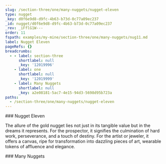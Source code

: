 ```yaml
---
slug: /section-three/one/many-nuggets/nugget-eleven
type: nugget
_key: d0f6e9d8-d9fc-4b63-b73d-0c77a09ec237
_id: nugget/d0f6e9d8-d9fc-4b63-b73d-0c77a09ec237
_rev: _iFflG1W---
order: 11
fspath: examples/my-mine/section-three/one/many-nuggets/nug11.md
label: Nugget Eleven
pageRefs: {}
breadcrumbs:
  - - label: section-three
      shortlabel: null
      _key: '12019996'
    - label: one
      shortlabel: null
      _key: '12019999'
    - label: Many Nuggets
      shortlabel: null
      _key: a2e08181-5ac7-4e15-94d3-5698d95b723a
paths:
  - /section-three/one/many-nuggets/nugget-eleven
---
```


<NuggetArea>
<Nugget slug="/section-three/one/many-nuggets/nugget-eleven" type="nugget" _key="d0f6e9d8-d9fc-4b63-b73d-0c77a09ec237" _id="nugget/d0f6e9d8-d9fc-4b63-b73d-0c77a09ec237" _rev="_iFflG1W---" order="11" fspath="examples/my-mine/section-three/one/many-nuggets/nug11.md" label="Nugget Eleven" paths="/section-three/one/many-nuggets/nugget-eleven">
<NuggetBody>
### Nugget Eleven

The allure of the gold nugget lies not just in its tangible value but in the dreams it represents. For the prospector, it signifies the culmination of hard work, perseverance, and a touch of destiny. For the artist or jeweler, it offers a canvas, ripe for transformation into dazzling pieces of art, wearable tokens of affluence and elegance.

</NuggetBody>
<Breadcrumbs>
<Crumbs>
<Crumb _key="12019996" label="section-three" /><Crumb _key="12019999" label="one" /><Crumb _key="a2e08181-5ac7-4e15-94d3-5698d95b723a" label="Many Nuggets" />
</Crumbs>
</Breadcrumbs>
</Nugget>

<NuggetsInbound>
</NuggetsInbound>
<NuggetsOutbound>
</NuggetsOutbound>
</NuggetArea>
<PassagesInbound>
<Passage direction="inbound" type="passage" _key="a2e08181-5ac7-4e15-94d3-5698d95b723a" _id="passage/a2e08181-5ac7-4e15-94d3-5698d95b723a" _rev="_iFflG1G--_" passage="many-nuggets" fspath="examples/my-mine/section-three/one/many-nuggets.md" label="Many Nuggets" paths="/section-three/one/many-nuggets" slug="/section-three/one/many-nuggets">
<NuggetBody>
### Many Nuggets

</NuggetBody>
<Breadcrumbs>
<Crumbs>
<Crumb _key="12019996" label="section-three" /><Crumb _key="12019999" label="one" />
</Crumbs>
</Breadcrumbs>
</Passage>

</PassagesInbound>
<PassagesOutbound>
</PassagesOutbound>